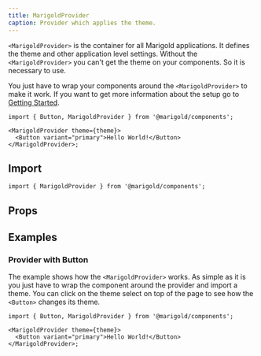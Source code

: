 ```yaml
---
title: MarigoldProvider
caption: Provider which applies the theme.
---
```


`<MarigoldProvider>` is the container for all Marigold applications. It defines the theme and other application level settings.
Without the `<MarigoldProvider>` you can't get the theme on your components. So it is necessary to use.

You just have to wrap your components around the `<MarigoldProvider>` to make it work.
If you want to get more information about the setup go to [Getting Started](/introduction/getting-started/#bootstrapping).

```tsx
import { Button, MarigoldProvider } from '@marigold/components';

<MarigoldProvider theme={theme}>
  <Button variant="primary">Hello World!</Button>
</MarigoldProvider>;
```

## Import

```tsx
import { MarigoldProvider } from '@marigold/components';
```

## Props

<PropsTable component={title} />

## Examples

### Provider with Button

The example shows how the `<MarigoldProvider>` works. As simple as it is you just have to wrap the component around the provider and import a theme. You can click on the theme select on top of the page to see how the `<Button>` changes its theme.

```tsx
import { Button, MarigoldProvider } from '@marigold/components';

<MarigoldProvider theme={theme}>
  <Button variant="primary">Hello World!</Button>
</MarigoldProvider>;
```
